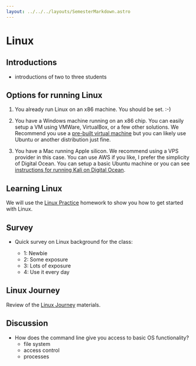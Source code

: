 ```yaml
---
layout: ../../../layouts/SemesterMarkdown.astro
---
```


# Linux

## Introductions

- introductions of two to three students

## Options for running Linux

1. You already run Linux on an x86 machine. You should be set. :-)

1. You have a Windows machine running on an x86 chip. You can easily setup a VM
   using VMWare, VirtualBox, or a few other solutions. We Recommend you use a
   [pre-built virtual machine](https://www.kali.org/get-kali/#kali-virtual-machines)
   but you can likely use Ubuntu or another distribution just fine.

1. You have a Mac running Apple silicon. We recommend using a VPS provider in
   this case. You can use AWS if you like, I prefer the simplicity of Digital
   Ocean. You can setup a basic Ubuntu machine or you can see
   [instructions for running Kali on Digital Ocean](https://www.kali.org/docs/cloud/digitalocean/).

## Learning Linux

We will use the
[Linux Practice](https://cs465.zappala.org/fall2024/homework/linux-practice/)
homework to show you how to get started with Linux.

## Survey

- Quick survey on Linux background for the class:

  - 1: Newbie
  - 2: Some exposure
  - 3: Lots of exposure
  - 4: Use it every day

## Linux Journey

Review of the [Linux Journey](https://linuxjourney.com/) materials.

## Discussion

- How does the command line give you access to basic OS functionality?
  - file system
  - access control
  - processes
